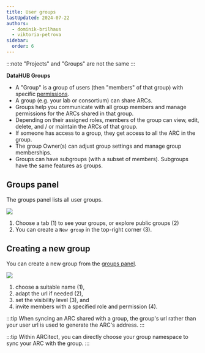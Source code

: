 ```yaml
---
title: User groups
lastUpdated: 2024-07-22
authors:
  - dominik-brilhaus
  - viktoria-petrova
sidebar:
  order: 6
---
```



:::note
"Projects" and "Groups" are not the same
:::

**DataHUB Groups**

- A "Group" is a group of users (then "members" of that group) with specific [permissions](/nfdi4plants.knowledgebase/datahub/working-together/#roles-and-permissions).
- A group (e.g. your lab or consortium) can share ARCs.
- Groups help you communicate with all group members and manage permissions for the ARCs shared in that group.
- Depending on their assigned roles, members of the group can view, edit, delete, and / or maintain the ARCs of that group.
- If someone has access to a group, they get access to all the ARC in the group.
- The group Owner(s) can adjust group settings and manage group memberships.
- Groups can have subgroups (with a subset of members). Subgroups have the same features as groups.


## Groups panel

The groups panel lists all user groups.

![](@images/datahub/datahub-group-panel.drawio.png)

<Steps>

1. Choose a tab (1) to see your groups, or explore public groups (2)
2. You can create a `New group` in the top-right corner (3).

</Steps>

## Creating a new group

You can create a new group from the [groups panel](#groups-panel). 

![](@images/datahub/datahub-group-panel-create.drawio.png)

<Steps>

1. choose a suitable name (1),
2. adapt the url if needed (2),
3. set the visibility level (3), and 
4. invite members with a specified role and permission (4).

</Steps>

:::tip
When syncing an ARC shared with a group, the group's url rather than your user url is used to generate the ARC's address.
:::

:::tip
Within ARCitect, you can directly choose your group namespace to sync your ARC with the group. 
:::

